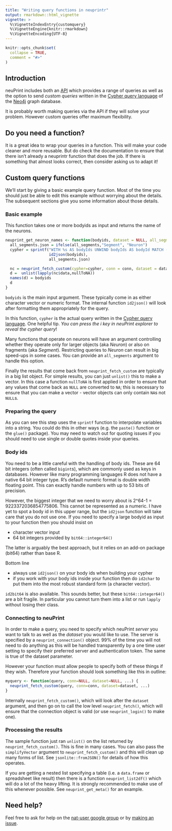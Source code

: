```yaml
---
title: "Writing query functions in neuprintr"
output: rmarkdown::html_vignette
vignette: >
  %\VignetteIndexEntry{customquery}
  %\VignetteEngine{knitr::rmarkdown}
  %\VignetteEncoding{UTF-8}
---
```


```r
knitr::opts_chunk$set(
  collapse = TRUE,
  comment = "#>"
)
```


## Introduction

neuPrint includes both an [API](https://neuprint.janelia.org/help/api) which
provides a range of queries as well as the option to send *custom queries* 
written in the [Cypher query language](https://neo4j.com/developer/cypher-query-language/)
of the [Neo4j](https://neo4j.com) graph database.

It is probably worth making queries via the API if they will solve your problem.
However custom queries offer maximum flexibility.

## Do you need a function?

It is a great idea to wrap your queries in a function. This will make 
your code cleaner and more reusable. But do check the documentation to ensure
that there isn't already a neuprintr function that does the job. If there is
something that almost looks correct, then consider asking us to adapt it!

## Custom query functions

We'll start by giving a basic example query function. Most of the time you should
just be able to edit this example without worrying about the details. The
subsequent sections give you some information about those details.

### Basic example

This function takes one or more bodyids as input and returns the name of the 
neurons.

```r
neuprint_get_neuron_names <- function(bodyids, dataset = NULL, all_segments = FALSE, conn = NULL, ...) {
  all_segments.json = ifelse(all_segments,"Segment", "Neuron")
  cypher = sprintf("WITH %s AS bodyIds UNWIND bodyIds AS bodyId MATCH (n:`%s`) WHERE n.bodyId=bodyId RETURN n.instance AS name",
                   id2json(bodyids),
                   all_segments.json)

  nc = neuprint_fetch_custom(cypher=cypher, conn = conn, dataset = dataset, ...)
  d =  unlist(lapply(nc$data,nullToNA))
  names(d) = bodyids
  d
}
```

`bodyids` is the main input argument. These typically come in as either character
vector or numeric format. The internal function `id2json()` will look
after formatting them appropriately for the query.

In this function, `cypher` is the actual query written in the 
[Cypher query language](https://neo4j.com/developer/cypher-query-language/). 
One helpful tip. *You can press the i key in neuPrint explorer to reveal the cypher query*!

Many functions that operate on neurons will have an argument controlling whether
they operate only for larger objects (aka *Neuron*) or also on fragments (aka *Segment*).
Restricting queries to *Neuron* can result in big speed-ups in some cases.
You can provide an `all_segments` argument to handle this option.

Finally the results that come back from `neuprint_fetch_custom` are typically
in a big list object. For simple results, you can just `unlist()` this to make a
vector. In this case a function `nullToNA` is first applied in order to ensure
that any values that come back as `NULL` are converted to `NA`; this is necessary
to ensure that you can make a vector - vector objects can only contain `NA`s not `NULL`s.

### Preparing the query

As you can see this step uses the `sprintf` function to interpolate variables
into a string. You could do this in other ways (e.g. the `paste()` function or
the `glue()` package). You may need to watch out for quoting issues if you should
need to use single or double quotes inside your queries.

### Body ids

You need to be a little careful with the handling of body ids. These are 64 bit
integers (often called `bigint`s), which are commonly used as keys in databases.
However like many programming languages R does not have a native 64 bit integer
type. R's default numeric format is double width floating point. This can 
exactly handle numbers with up to 53 bits of precision. 

However, the biggest integer that we need to worry about is 2^64-1 = 9223372036854775806. This cannot be represented as a numeric. I have yet to 
spot a body id in this upper range, but the `id2json` function will take care
that you do not use one. If you need to specify a large bodyid as input to your
function then you should insist on 

* character vector input
* 64 bit integers provided by `bit64::integer64()`

The latter is arguably the best approach, but it relies on an add-on package
(bit64) rather than base R.

Bottom line

* always use `id2json()` on your body ids when building your cypher
* if you work with your body ids inside your function then do `id2char` to put
them into the most robust standard form (a character vector).

`id2bit64` is also available. This sounds better, but these `bit64::integer64()`
are a bit fragile. In particular you cannot turn them into a list or run `lapply`
without losing their class.

### Connecting to neuPrint

In order to make a query, you need to specify which neuPrint *server* you want to
talk to as well as the *dataset* you would like to use. The server is specified
by a `neuprint_connection()` object. 99% of the time you will not need to do 
anything as this will be handled transparently by a one time user setting to
specify their preferred server and authentication token. The same is true of the dataset parameter.

However your function must allow people to specify both of these things if they
wish. Therefore your function should look something like this in outline:

```r

myquery <- function(query, conn=NULL, dataset=NULL, ...) {
  neuprint_fetch_custom(query, conn=conn, dataset=dataset, ...)
}

```

Internally `neuprint_fetch_custom()`, which will look after the `dataset` 
argument, and then go on to call the low level `neuprint_fetch()`, which will
ensure that the connection object is valid (or use `neuprint_login()` to make one).

### Processing the results

The sample function just ran `unlist()` on the list returned by `neuprint_fetch_custom()`. 
This is fine in many cases. You can also pass the `simplifyVector` argument to
`neuprint_fetch_custom()` and this will clean up many forms of list. See 
`jsonlite::fromJSON()` for details of how this operates.

If you are getting a nested list specifying
a table (i.e. a `data.frame` or spreadsheet like result) then there is a
function `neuprint_list2df()` which will do a lot of the heavy lifting.
It is strongly recommended to make use of this whenever possible. See
`neuprint_get_meta()` for an example.

## Need help?

Feel free to ask for help on the [nat-user google group](https://groups.google.com/forum/#!forum/nat-user) or by 
[making an issue](https://github.com/natverse/neuprintr/issues/).
